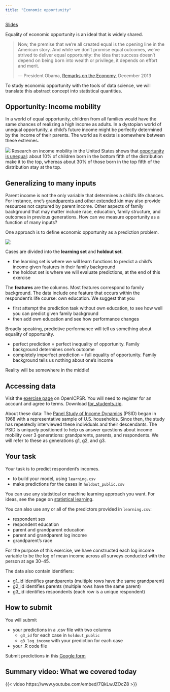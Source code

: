 ```yaml
---
title: "Economic opportunity"
---
```


[Slides](../slides/lec5/lec5.pdf)

Equality of economic opportunity is an ideal that is widely shared.

> Now, the premise that we’re all created equal is the opening line in the American story. And while we don’t promise equal outcomes, we’ve strived to deliver equal opportunity: the idea that success doesn’t depend on being born into wealth or privilege, it depends on effort and merit.
> 
> --- President Obama, [Remarks on the Economy](https://youtu.be/bXjksBH9QZE?t=266), December 2013

To study economic opportunity with the tools of data science, we will translate this abstract concept into statistical quantities. 
<!-- We will begin by considering the incomes of parents and children and then will generalize this concept to many input variables. -->

## Opportunity: Income mobility

In a world of equal opportunity, children from all families would have the same chances of realizing a high income as adults. In a dystopian world of unequal opportunity, a child's future income might be perfectly determined by the income of their parents. The world as it exists is somewhere between these extremes.

![](../slides/lec5/income_opportunity.png)
Research on income mobility in the United States shows that [opportunity is unequal](https://eml.berkeley.edu/~saez/chettyetalAERPP2014.pdf): about 10\% of children born in the bottom fifth of the distribution make it to the top, whereas about 30\% of those born in the top fifth of the distribution stay at the top.

<!-- In a world of high economic opportunity, many children might go on to have higher incomes as adults than their parents did. U.S. cohorts born in the 1940s had this experience, but absolute income mobility [has fallen](https://www.science.org/doi/10.1126/science.aal4617) in more recent cohorts. -->

<!-- Another way of thinking about opportunity is relative: if we rank all parent incomes in the parent generation and all child incomes in the child generation, what are the chances of moving up the ranking? Relative upward mobility has stayed [fairly flat](https://eml.berkeley.edu/~saez/chettyetalAERPP2014.pdf) in recent decades. -->

<!-- The two facts above are consistent with each other because Americans born in the mid-20th century rode an upward wave of broad-based economic growth. The same is not true of more recent cohorts, where only about half of children go on to have higher incomes than their parents. -->

<!-- If there were **equal opportunity**, then we might expect all children to have the same chance of landing in the top fifth of the income distribution. But [opportunity is unequal](https://eml.berkeley.edu/~saez/chettyetalAERPP2014.pdf): about 10\% of children born in the bottom fifth of the distribution make it to the top, whereas about 30\% of those born in the top fifth of the distribution stay at the top. -->

## Generalizing to many inputs

Parent income is not the only variable that determines a child's life chances. For instance, one's [grandparents and other extended kin](https://link.springer.com/article/10.1007/s13524-011-0014-7) may also provide resources not captured by parent income. Other aspects of family background that may matter include race, education, family structure, and outcomes in previous generations. How can we measure opportunity as a function of many inputs?

One approach is to define economic opportunity as a prediction problem.

![](../slides/lec5/prediction_matrix.png)

Cases are divided into the **learning set** and **holdout set**.

- the learning set is where we will learn functions to predict a child's income given features in their family background
- the holdout set is where we will evaluate predictions, at the end of this exercise

The **features** are the columns. Most features correspond to family background. The data include one feature that occurs within the respondent's life course: own education. We suggest that you

- first attempt the prediction task without own education, to see how well you can predict given family background
- then add own education and see how performance changes

Broadly speaking, predictive performance will tell us something about equality of opportunity.

- perfect prediction = perfect inequality of opportunity. Family background determines one's outcome
- completely imperfect prediction = full equality of opportunity. Family background tells us nothing about one's income

Reality will be somewhere in the middle!

## Accessing data

Visit the [exercise page](https://www.openicpsr.org/openicpsr/project/185941/version/V2/view) on OpenICPSR. You will need to register for an account and agree to terms. Download [for_students.zip](https://www.openicpsr.org/openicpsr/project/185941/version/V2/view?path=/openicpsr/185941/fcr:versions/V2/for_students.zip&type=file).

About these data: The [Panel Study of Income Dynamics](https://psidonline.isr.umich.edu/) (PSID) began in 1968 with a representative sample of U.S. households. Since then, the study has repeatedly interviewed these individuals and their descendants. The PSID is uniquely positioned to help us answer questions about income mobility over 3 generations: grandparents, parents, and respondents. We will refer to these as generations g1, g2, and g3.

## Your task

Your task is to predict respondent's incomes.

- to build your model, using `learning.csv`
- make predictions for the cases in `holdout_public.csv`

You can use any statistical or machine learning approach you want. For ideas, see the page on [statistical learning](statistical_learning.qmd).

You can also use any or all of the predictors provided in `learning.csv`:

- respondent sex
- respondent education
- parent and grandparent education
- parent and grandparent log income
- grandparent's race

For the purpose of this exercise, we have constructed each log income variable to be the log of mean income across all surveys conducted with the person at age 30--45.
     
The data also contain identifiers:

- g1_id identifies grandparents (multiple rows have the same grandparent)
- g2_id identifies parents (multiple rows have the same parent)
- g3_id identifies respondents (each row is a unique respondent)

## How to submit

You will submit

- your predictions in a .csv file with two columns
    * `g3_id` for each case in `holdout_public`
    * `g3_log_income` with your prediction for each case
- your .R code file

Submit predictions in this [Google form](https://docs.google.com/forms/d/e/1FAIpQLSeCXspOpSiM5ScYHhbVx9TIbtHjtMbNUbm9T076NZsIP8ng4A/viewform?usp=sf_link)

## Summary video: What we covered today

{{< video https://www.youtube.com/embed/7QkLwJZOcZ8 >}}
